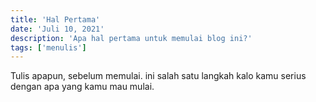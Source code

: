 ```yaml
---
title: 'Hal Pertama'
date: 'Juli 10, 2021'
description: 'Apa hal pertama untuk memulai blog ini?'
tags: ['menulis']
---
```


Tulis apapun, sebelum memulai.
ini salah satu langkah kalo kamu serius dengan apa yang kamu mau mulai.

